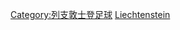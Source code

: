 {{Catnav|頁面分類|...|列支敦斯登體育|列支敦士登足球}}
{{Catnav|頁面分類|...|各國足球|列支敦士登足球}}

[[Category:列支敦士登足球|Category:列支敦士登足球]]
[[Category:各國足球會|Liechtenstein]]